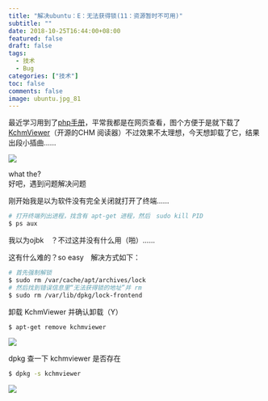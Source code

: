 ```yaml
---
title: "解决ubuntu：E：无法获得锁(11：资源暂时不可用)"
subtitle: ""
date: 2018-10-25T16:44:00+08:00
featured: false
draft: false
tags:
  - 技术
  - Bug
categories: ["技术"]
toc: false
comments: false
image: ubuntu.jpg_81
---
```


最近学习用到了[php手册][1]，平常我都是在网页查看，图个方便于是就下载了[KchmViewer][2]（开源的CHM 阅读器）不过效果不太理想，今天想卸载了它，结果出段小插曲......  

<Img src="ubuntu-lock1.png" alt=" " exif=" " />

what the?  
好吧，遇到问题解决问题  

刚开始我是以为软件没有完全关闭就打开了终端......  

```bash
# 打开终端列出进程，找含有 apt-get 进程，然后　sudo kill PID
$ ps aux 
```

我以为ojbk　？不过这并没有什么用（啪）......  

这有什么难的？so easy　解决方式如下：

```bash
# 首先强制解锁
$ sudo rm /var/cache/apt/archives/lock
# 然后找到错误信息里“无法获得锁的地址”并 rm
$ sudo rm /var/lib/dpkg/lock-frontend
```

卸载 KchmViewer 并确认卸载（Y）

```bash
$ apt-get remove kchmviewer 
```

<Img src="ubuntu-lock2.png" alt=" " exif="false" />

dpkg 查一下 kchmviewer 是否存在

```bash
$ dpkg -s kchmviewer
```

<Img src="ubuntu-lock3.png" alt=" " exif="false" />


[1]: https://php.net
[2]: https://github.com/gyunaev/kchmviewer
